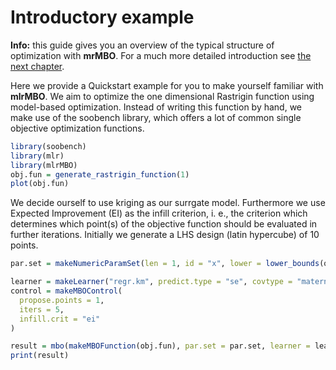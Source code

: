 # Introductory example

**Info:** this guide gives you an overview of the typical structure of optimization with **mrMBO**. For a much more
detailed introduction see [the next chapter](introduction.md).

Here we provide a Quickstart example for you to make yourself familiar with **mlrMBO**. We aim to optimize the one dimensional Rastrigin function using model-based optimization. Instead of writing this function by hand, we make use of the soobench library, which offers a lot of common single objective optimization functions.

```r
library(soobench)
library(mlr)
library(mlrMBO)
obj.fun = generate_rastrigin_function(1)
plot(obj.fun)
```

We decide ourself to use kriging as our surrgate model. Furthermore we use Expected Improvement (EI) as the infill criterion, i. e., the criterion which determines which point(s) of the objective function should be evaluated in further iterations. Initially we generate a LHS design (latin hypercube) of 10 points.

```r
par.set = makeNumericParamSet(len = 1, id = "x", lower = lower_bounds(obj.fun), upper = upper_bounds(obj.fun))

learner = makeLearner("regr.km", predict.type = "se", covtype = "matern3_2")
control = makeMBOControl(
  propose.points = 1,
  iters = 5,
  infill.crit = "ei"
)

result = mbo(makeMBOFunction(obj.fun), par.set = par.set, learner = learner, control = control, show.info = TRUE)
print(result)
```
